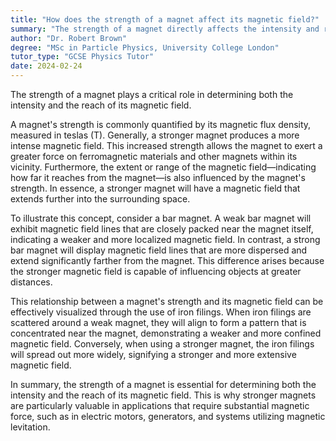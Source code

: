 ```yaml
---
title: "How does the strength of a magnet affect its magnetic field?"
summary: "The strength of a magnet directly affects the intensity and reach of its magnetic field."
author: "Dr. Robert Brown"
degree: "MSc in Particle Physics, University College London"
tutor_type: "GCSE Physics Tutor"
date: 2024-02-24
---
```


The strength of a magnet plays a critical role in determining both the intensity and the reach of its magnetic field.

A magnet's strength is commonly quantified by its magnetic flux density, measured in teslas (T). Generally, a stronger magnet produces a more intense magnetic field. This increased strength allows the magnet to exert a greater force on ferromagnetic materials and other magnets within its vicinity. Furthermore, the extent or range of the magnetic field—indicating how far it reaches from the magnet—is also influenced by the magnet's strength. In essence, a stronger magnet will have a magnetic field that extends further into the surrounding space.

To illustrate this concept, consider a bar magnet. A weak bar magnet will exhibit magnetic field lines that are closely packed near the magnet itself, indicating a weaker and more localized magnetic field. In contrast, a strong bar magnet will display magnetic field lines that are more dispersed and extend significantly farther from the magnet. This difference arises because the stronger magnetic field is capable of influencing objects at greater distances.

This relationship between a magnet's strength and its magnetic field can be effectively visualized through the use of iron filings. When iron filings are scattered around a weak magnet, they will align to form a pattern that is concentrated near the magnet, demonstrating a weaker and more confined magnetic field. Conversely, when using a stronger magnet, the iron filings will spread out more widely, signifying a stronger and more extensive magnetic field.

In summary, the strength of a magnet is essential for determining both the intensity and the reach of its magnetic field. This is why stronger magnets are particularly valuable in applications that require substantial magnetic force, such as in electric motors, generators, and systems utilizing magnetic levitation.
    